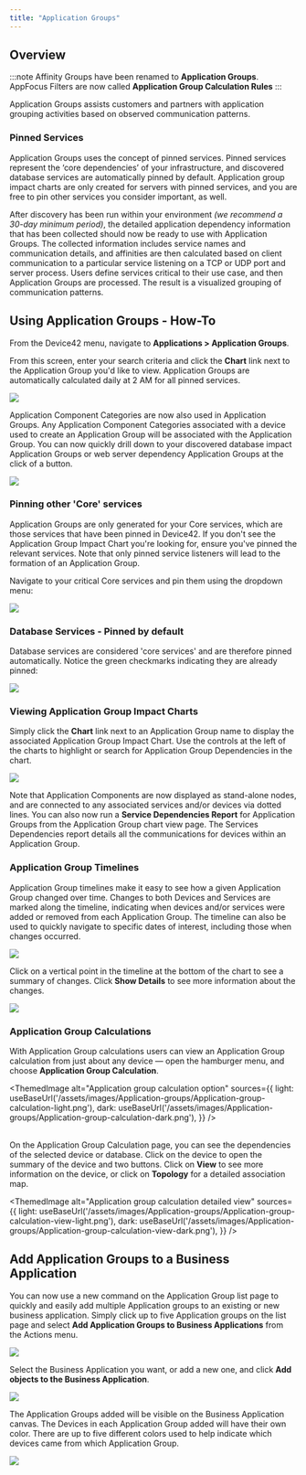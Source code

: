 ```yaml
---
title: "Application Groups"
---
```



## Overview

:::note
Affinity Groups have been renamed to **Application Groups**. AppFocus Filters are now called **Application Group Calculation Rules**
:::

Application Groups assists customers and partners with application grouping activities based on observed communication patterns.

### Pinned Services

Application Groups uses the concept of pinned services. Pinned services represent the ‘core dependencies’ of your infrastructure, and discovered database services are automatically pinned by default. Application group impact charts are only created for servers with pinned services, and you are free to pin other services you consider important, as well.

After discovery has been run within your environment _(we recommend a 30-day minimum period)_, the detailed application dependency information that has been collected should now be ready to use with Application Groups. The collected information includes service names and communication details, and affinities are then calculated based on client communication to a particular service listening on a TCP or UDP port and server process. Users define services critical to their use case, and then Application Groups are processed. The result is a visualized grouping of communication patterns.

## Using Application Groups - How-To

From the Device42 menu, navigate to **Applications > Application Groups**.

From this screen, enter your search criteria and click the **Chart** link next to the Application Group you'd like to view. Application Groups are automatically calculated daily at 2 AM for all pinned services.

![](/assets/images/WEB-721_Affinity_Groups_Pic1.png)

Application Component Categories are now also used in Application Groups. Any Application Component Categories associated with a device used to create an Application Group will be associated with the Application Group. You can now quickly drill down to your discovered database impact Application Groups or web server dependency Application Groups at the click of a button.

![](/assets/images/WEB-721_Affinity_Groups_Pic2.png)

### Pinning other 'Core' services

Application Groups are only generated for your Core services, which are those services that have been pinned in Device42. If you don't see the Application Group Impact Chart you're looking for, ensure you've pinned the relevant services. Note that only pinned service listeners will lead to the formation of an Application Group.

Navigate to your critical Core services and pin them using the dropdown menu:

![](/assets/images/Screen-Shot-2022-05-29-at-7.47.50-PM.png)

### Database Services - Pinned by default

Database services are considered 'core services' and are therefore pinned automatically. Notice the green checkmarks indicating they are already pinned:

![](/assets/images/WEB-721_Affinity_Groups_Pic4.png)

### Viewing Application Group Impact Charts

Simply click the **Chart** link next to an Application Group name to display the associated Application Group Impact Chart. Use the controls at the left of the charts to highlight or search for Application Group Dependencies in the chart.

![](/assets/images/18.04.00_affinity-groups-chart-1.png)  

Note that Application Components are now displayed as stand-alone nodes, and are connected to any associated services and/or devices via dotted lines. You can also now run a **Service Dependencies Report** for Application Groups from the Application Group chart view page. The Services Dependencies report details all the communications for devices within an Application Group.

### Application Group Timelines

Application Group timelines make it easy to see how a given Application Group changed over time. Changes to both Devices and Services are marked along the timeline, indicating when devices and/or services were added or removed from each Application Group. The timeline can also be used to quickly navigate to specific dates of interest, including those when changes occurred.

![](/assets/images/18.04.00_affinity-groups-timeline-1.png)

Click on a vertical point in the timeline at the bottom of the chart to see a summary of changes. Click **Show Details** to see more information about the changes.

![](/assets/images/18.04.00_affinity-groups-timeline-2.png)

### Application Group Calculations

With Application Group calculations users can view an Application Group calculation from just about any device — open the hamburger menu, and choose **Application Group Calculation**.

<ThemedImage
  alt="Application group calculation option"
  sources={{
    light: useBaseUrl('/assets/images/Application-groups/Application-group-calculation-light.png'),
    dark: useBaseUrl('/assets/images/Application-groups/Application-group-calculation-dark.png'),
  }}
/>
<br/><br/>

On the Application Group Calculation page, you can see the dependencies of the selected device or database. Click on the device to open the summary of the device and two buttons. Click on **View** to see more information on the device, or click on **Topology** for a detailed association map.

<ThemedImage
  alt="Application group calculation detailed view"
  sources={{
    light: useBaseUrl('/assets/images/Application-groups/Application-group-calculation-view-light.png'),
    dark: useBaseUrl('/assets/images/Application-groups/Application-group-calculation-view-dark.png'),
  }}
/>

## Add Application Groups to a Business Application

You can now use a new command on the Application Group list page to quickly and easily add multiple Application groups to an existing or new business application. Simply click up to five Application groups on the list page and select **Add Application Groups to Business Applications** from the Actions menu.

![](/assets/images/WEB-721_Affinity_Groups_Pic9.png)

Select the Business Application you want, or add a new one, and click **Add objects to the Business Application**.

![](/assets/images/WEB-721_Affinity_Groups_Pic10.png)

The Application Groups added will be visible on the Business Application canvas. The Devices in each Application Group added will have their own color. There are up to five different colors used to help indicate which devices came from which Application Group.

![](/assets/images/WEB-721_Affinity_Groups_Pic11.png)

